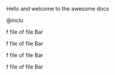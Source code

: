 Hello and welcome to the awesome docs

@inclu

f file
 of file
Bar

f file
 of file
Bar

f file
 of file
Bar

f file
 of file
Bar

